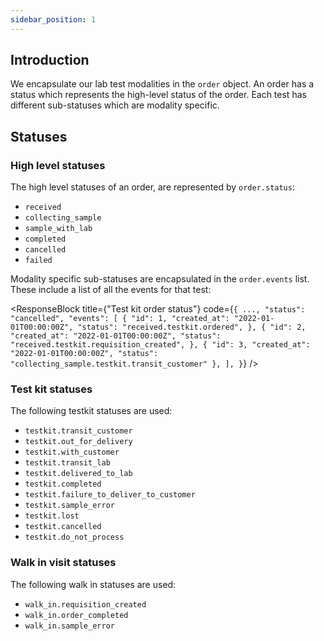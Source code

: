 ```yaml
---
sidebar_position: 1
---
```


## Introduction

We encapsulate our lab test modalities in the `order` object. An order has a status which represents the high-level status of the order. Each test has different sub-statuses which are modality specific.

## Statuses

### High level statuses

The high level statuses of an order, are represented by `order.status`:

- `received`
- `collecting_sample`
- `sample_with_lab`
- `completed`
- `cancelled`
- `failed`

Modality specific sub-statuses are encapsulated in the `order.events` list. These include a list of all the events for that test:

<ResponseBlock
  title={"Test kit order status"}
  code={`{
        ...,
        "status": "cancelled",
        "events": [
            {
                "id": 1,
                "created_at": "2022-01-01T00:00:00Z",
                "status": "received.testkit.ordered",
            },
            {
                "id": 2,
                "created_at": "2022-01-01T00:00:00Z",
                "status": "received.testkit.requisition_created",
            },
            {
                "id": 3,
                "created_at": "2022-01-01T00:00:00Z",
                "status": "collecting_sample.testkit.transit_customer"
            },
    ],
}`}
/>

### Test kit statuses

The following testkit statuses are used:

- `testkit.transit_customer`
- `testkit.out_for_delivery`
- `testkit.with_customer`
- `testkit.transit_lab`
- `testkit.delivered_to_lab`
- `testkit.completed`
- `testkit.failure_to_deliver_to_customer`
- `testkit.sample_error`
- `testkit.lost`
- `testkit.cancelled`
- `testkit.do_not_process`

### Walk in visit statuses

The following walk in statuses are used:

- `walk_in.requisition_created`
- `walk_in.order_completed`
- `walk_in.sample_error`
